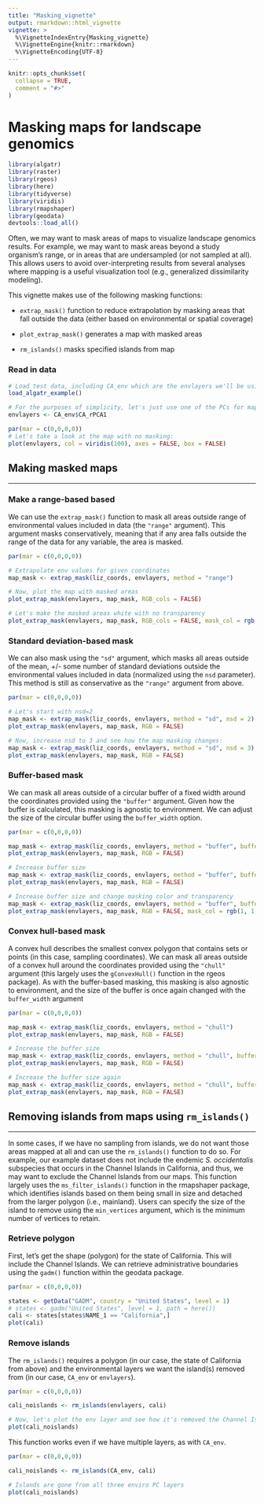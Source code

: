 ```yaml
---
title: "Masking_vignette"
output: rmarkdown::html_vignette
vignette: >
  %\VignetteIndexEntry{Masking_vignette}
  %\VignetteEngine{knitr::rmarkdown}
  %\VignetteEncoding{UTF-8}
---
```


```r
knitr::opts_chunk$set(
  collapse = TRUE,
  comment = "#>"
)
```

# Masking maps for landscape genomics

```r
library(algatr)
library(raster)
library(rgeos)
library(here)
library(tidyverse)
library(viridis)
library(rmapshaper)
library(geodata)
devtools::load_all()
```

Often, we may want to mask areas of maps to visualize landscape genomics results. For example, we may want to mask areas beyond a study organism's range, or in areas that are undersampled (or not sampled at all). This allows users to avoid over-interpreting results from several analyses where mapping is a useful visualization tool (e.g., generalized dissimilarity modeling).

This vignette makes use of the following masking functions:

-   `extrap_mask()` function to reduce extrapolation by masking areas that fall outside the data (either based on environmental or spatial coverage)

-   `plot_extrap_mask()` generates a map with masked areas

-   `rm_islands()` masks specified islands from map

### Read in data

```r
# Load test data, including CA_env which are the envlayers we'll be using
load_algatr_example()

# For the purposes of simplicity, let's just use one of the PCs for mapping:
envlayers <- CA_env$CA_rPCA1

par(mar = c(0,0,0,0))
# Let's take a look at the map with no masking:
plot(envlayers, col = viridis(100), axes = FALSE, box = FALSE)
```

## Making masked maps

------------------------------------------------------------------------

### Make a range-based based

We can use the `extrap_mask()` function to mask all areas outside range of environmental values included in data (the `"range"` argument). This argument masks conservatively, meaning that if any area falls outside the range of the data for any variable, the area is masked.

```r
par(mar = c(0,0,0,0))

# Extrapolate env values for given coordinates
map_mask <- extrap_mask(liz_coords, envlayers, method = "range")

# Now, plot the map with masked areas
plot_extrap_mask(envlayers, map_mask, RGB_cols = FALSE)

# Let's make the masked areas white with no transparency
plot_extrap_mask(envlayers, map_mask, RGB_cols = FALSE, mask_col = rgb(1, 1, 1, alpha = 1))
```

### Standard deviation-based mask

We can also mask using the `"sd"` argument, which masks all areas outside of the mean, +/- some number of standard deviations outside the environmental values included in data (normalized using the `nsd` parameter). This method is still as conservative as the `"range"` argument from above.

```r
par(mar = c(0,0,0,0))

# Let's start with nsd=2
map_mask <- extrap_mask(liz_coords, envlayers, method = "sd", nsd = 2)
plot_extrap_mask(envlayers, map_mask, RGB = FALSE)

# Now, increase nsd to 3 and see how the map masking changes:
map_mask <- extrap_mask(liz_coords, envlayers, method = "sd", nsd = 3)
plot_extrap_mask(envlayers, map_mask, RGB = FALSE)
```

### Buffer-based mask

We can mask all areas outside of a circular buffer of a fixed width around the coordinates provided using the `"buffer"` argument. Given how the buffer is calculated, this masking is agnostic to environment. We can adjust the size of the circular buffer using the `buffer_width` option.

```r
par(mar = c(0,0,0,0))

map_mask <- extrap_mask(liz_coords, envlayers, method = "buffer", buffer_width = 0.25)
plot_extrap_mask(envlayers, map_mask, RGB = FALSE)

# Increase buffer size
map_mask <- extrap_mask(liz_coords, envlayers, method = "buffer", buffer_width = 0.5)
plot_extrap_mask(envlayers, map_mask, RGB = FALSE)

# Increase buffer size and change masking color and transparency
map_mask <- extrap_mask(liz_coords, envlayers, method = "buffer", buffer_width = 1)
plot_extrap_mask(envlayers, map_mask, RGB = FALSE, mask_col = rgb(1, 1, 1, alpha = 1))
```

### Convex hull-based mask

A convex hull describes the smallest convex polygon that contains sets or points (in this case, sampling coordinates). We can mask all areas outside of a convex hull around the coordinates provided using the `"chull"` argument (this largely uses the `gConvexHull()` function in the rgeos package). As with the buffer-based masking, this masking is also agnostic to environment, and the size of the buffer is once again changed with the `buffer_width` argument

```r
par(mar = c(0,0,0,0))

map_mask <- extrap_mask(liz_coords, envlayers, method = "chull")
plot_extrap_mask(envlayers, map_mask, RGB = FALSE)

# Increase the buffer size
map_mask <- extrap_mask(liz_coords, envlayers, method = "chull", buffer_width = 0.5)
plot_extrap_mask(envlayers, map_mask, RGB = FALSE)

# Increase the buffer size again
map_mask <- extrap_mask(liz_coords, envlayers, method = "chull", buffer_width = 1)
plot_extrap_mask(envlayers, map_mask, RGB = FALSE)
```

## Removing islands from maps using `rm_islands()`

------------------------------------------------------------------------

In some cases, if we have no sampling from islands, we do not want those areas mapped at all and can use the `rm_islands()` function to do so. For example, our example dataset does not include the endemic *S. occidentalis* subspecies that occurs in the Channel Islands in California, and thus, we may want to exclude the Channel Islands from our maps. This function largely uses the `ms_filter_islands()` function in the rmapshaper package, which identifies islands based on them being small in size and detached from the larger polygon (i.e., mainland). Users can specify the size of the island to remove using the `min_vertices` argument, which is the minimum number of vertices to retain.

### Retrieve polygon

First, let's get the shape (polygon) for the state of California. This will include the Channel Islands. We can retrieve administrative boundaries using the `gadm()` function within the geodata package.

```r
par(mar = c(0,0,0,0))

states <- getData("GADM", country = "United States", level = 1)
# states <- gadm("United States", level = 1, path = here())
cali <- states[states$NAME_1 == "California",]
plot(cali)
```

### Remove islands

The `rm_islands()` requires a polygon (in our case, the state of California from above) and the environmental layers we want the island(s) removed from (in our case, `CA_env` or `envlayers`).

```r
par(mar = c(0,0,0,0))

cali_noislands <- rm_islands(envlayers, cali)

# Now, let's plot the env layer and see how it's removed the Channel Islands
plot(cali_noislands)
```

This function works even if we have multiple layers, as with `CA_env`.

```r
par(mar = c(0,0,0,0))

cali_noislands <- rm_islands(CA_env, cali)

# Islands are gone from all three enviro PC layers
plot(cali_noislands)
```

